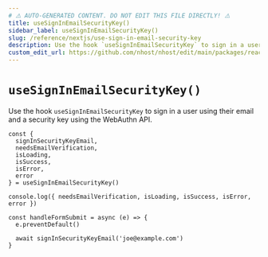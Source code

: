 ```yaml
---
# ⚠️ AUTO-GENERATED CONTENT. DO NOT EDIT THIS FILE DIRECTLY! ⚠️
title: useSignInEmailSecurityKey()
sidebar_label: useSignInEmailSecurityKey()
slug: /reference/nextjs/use-sign-in-email-security-key
description: Use the hook `useSignInEmailSecurityKey` to sign in a user using their email and a security key using the WebAuthn API.
custom_edit_url: https://github.com/nhost/nhost/edit/main/packages/react/src/useSignInEmailSecurityKey.ts#L41
---
```


# `useSignInEmailSecurityKey()`

Use the hook `useSignInEmailSecurityKey` to sign in a user using their email and a security key using the WebAuthn API.

```tsx
const {
  signInSecurityKeyEmail,
  needsEmailVerification,
  isLoading,
  isSuccess,
  isError,
  error
} = useSignInEmailSecurityKey()

console.log({ needsEmailVerification, isLoading, isSuccess, isError, error })

const handleFormSubmit = async (e) => {
  e.preventDefault()

  await signInSecurityKeyEmail('joe@example.com')
}
```

